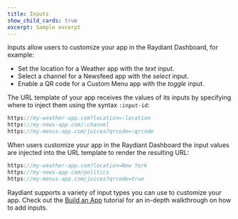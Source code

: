 ```yaml
---
title: Inputs
show_child_cards: true
excerpt: Sample excerpt
---
```


Inputs allow users to customize your app in the Raydiant Dashboard, for example:

- Set the location for a Weather app with the _text_ input.
- Select a channel for a Newsfeed app with the _select_ input.
- Enable a QR code for a Custom Menu app with the _toggle_ input.

The URL template of your app receives the values of its inputs by specifying where to inject them using the syntax `:input-id`:

```jsx
https://my-weather-app.com?location=:location
https://my-news-app.com/:channel
https://my-menus-app.com/juices?qrcode=:qrcode
```

When users customize your app in the Raydiant Dashboard the input values are injected into the URL template to render the resulting URL:

```jsx
https://my-weather-app.com?location=New York
https://my-news-app.com/politics
https://my-menus-app.com/juices?qrcode=true
```

Raydiant supports a variety of input types you can use to customize your app. Check out the [Build an App](/docs/get-started/build-an-app) tutorial for an in-depth walkthrough on how to add inputs.
